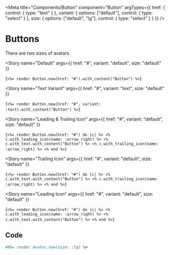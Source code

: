 ---
---


<Meta
  title="Components/Button"
  component="Button"
  argTypes={{
    href: {
      control: { type: "text" }
    },
    variant: {
      options: ["default"],
      control: { type: "select" }
    },
    size: {
      options: ["default", "lg"],
      control: { type: "select" }
    }
  }}
/>

# Buttons

There are two sizes of avatars.

<Story
  name="Default"
  args={{
    href: "#",
    variant: "default",
    size: "default"
  }}
>
  {`<%= render Button.new(href: "#").with_content("Button") %>`}
</Story>

<Story
  name="Text Variant"
  args={{
    href: "#",
    variant: "text",
    size: "default"
  }}
>
  {`<%= render Button.new(href: "#", variant: :text).with_content("Button") %>`}
</Story>

<Story
  name="Leading & Trailing Icon"
  args={{
    href: "#",
    variant: "default",
    size: "default"
  }}
>
  {`<%= render Button.new(href: "#") do |c| %>
      <% c.with_leading_icon(name: :arrow_right) %>
      <% c.with_text.with_content("Button") %>
      <% c.with_trailing_icon(name: :arrow_right) %>
    <% end %>`}
</Story>

<Story
  name="Trailing Icon"
  args={{
    href: "#",
    variant: "default",
    size: "default"
  }}
>
  {`<%= render Button.new(href: "#") do |c| %>
      <% c.with_text.with_content("Button") %>
      <% c.with_trailing_icon(name: :arrow_right) %>
    <% end %>`}
</Story>

<Story
  name="Leading Icon"
  args={{
    href: "#",
    variant: "default",
    size: "default"
  }}
>
  {`<%= render Button.new(href: "#") do |c| %>
      <% c.with_leading_icon(name: :arrow_right) %>
      <% c.with_text.with_content("Button") %>
    <% end %>`}
</Story>

## Code

```ruby
<%%= render Avatar.new(size: :lg) %>
```
